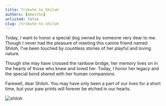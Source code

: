 ```yaml
---
title: Tribute to Shiloh
authors: [mkeithx]
unlisted: false
slug: /tribute-to-shiloh
---
```


Today, I want to honor a special dog owned by someone very dear to me. Though I never had the pleasure of meeting this canine friend named Shiloh, I've been touched by countless stories of her playful and loving nature.


Though she may have crossed the rainbow bridge, her memory lives on in the hearts of those who knew and loved her. Today, I honor her legacy and the special bond shared with her human companions.


Farewell, dear Shiloh. You may have only been a part of our lives for a short time, but your paw prints will forever be etched in our hearts. 


<!-- 
Today, I want to honor a special dog named Shiloh, owned by someone very dear to me. Though I never met Shiloh, I heard countless stories about their playful and loving nature.

In remembering Shiloh, I can't help but dream big. I imagine a world where dogs like Shiloh could journey into space, exploring the unknown alongside us.

Though Shiloh may have crossed the rainbow bridge, his memory lives on in the hearts of those who knew and loved him. Today, I honor his legacy and the special bond he shared with his human companions. 

Rest in peace, dear Shiloh. You may have only been a part of our lives for a short time, but your paw prints will forever be etched in our hearts.  -->

<!-- Shiloh's memory reminds us of the power of friendship and the endless possibilities of our imagination. Though they're no longer with us, their spirit lives on, inspiring us to reach for the stars in more ways than one. -->


<!-- Shiloh's memory stands as a heartfelt tribute to the strength of friendship and the endless possibilities of our dreams. Though no longer by our side, Shiloh's spirit lives on, urging us to reach for the stars in countless ways. -->

![shiloh](https://imgur.com/PcmXJp9.png)


<!-- Today, we gather to pay tribute to a furry friend who holds a special place in the heart of someone dear to us. While I may not have had the pleasure of meeting Shiloh in person, I've heard countless stories that paint a vivid picture of the joy and love he brought into the lives of those around him.

Shiloh wasn't just a pet; he was a loyal companion, a playful spirit, and a constant source of comfort. Though I may not have felt his furry embrace or witnessed his wagging tail firsthand, the impact he had on his family and friends is undeniable.

From long walks in the park to lazy afternoons spent cuddled up on the couch, Shiloh's presence brought light and happiness into every moment. His unwavering loyalty and boundless affection served as a reminder of the pure and simple joys of life.

Though Shiloh may have crossed the rainbow bridge, his memory lives on in the hearts of those who knew and loved him. Today, we honor his legacy and the special bond he shared with his human companions. Rest in peace, dear Shiloh. You may have only been a part of our lives for a short time, but your paw prints will forever be etched in our hearts. -->